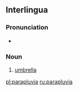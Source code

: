 ==Interlingua==

===Pronunciation===
* {{IPA|/paraˈpluvja/|lang=ia}}

===Noun===
{{head|ia|noun|plural|parapluvias}}

# [[umbrella]]

[[pl:parapluvia]]
[[ru:parapluvia]]